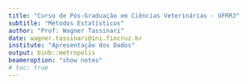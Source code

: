 ```yaml
---
title: "Curso de Pós-Graduação em Ciências Veterinárias - UFRRJ"
subtitle: "Métodos Estatísticos"
author: "Prof: Wagner Tassinari"
date: wagner.tassinari@ini.fiocruz.br
institute: "Apresentação dos Dados"
output: binb::metropolis
beameroption: "show notes"
# toc: true
---
```



